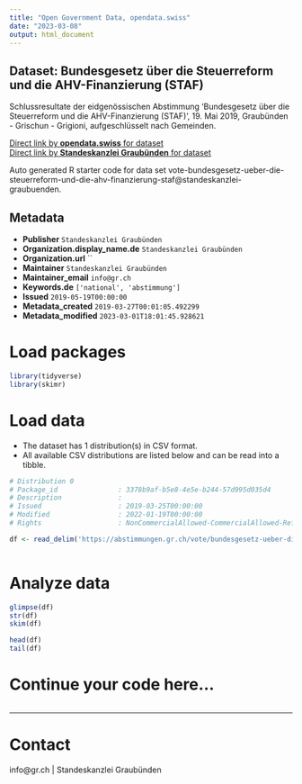 ```yaml
---
title: "Open Government Data, opendata.swiss"
date: "2023-03-08"
output: html_document
---
```


## Dataset: Bundesgesetz über die Steuerreform und die AHV-Finanzierung (STAF)

Schlussresultate der eidgenössischen Abstimmung 'Bundesgesetz über die Steuerreform und die AHV-Finanzierung (STAF)', 19. Mai 2019, Graubünden - Grischun - Grigioni, aufgeschlüsselt nach Gemeinden.

[Direct link by **opendata.swiss** for dataset](https://opendata.swiss/de/dataset/bundesgesetz-uber-die-steuerreform-und-die-ahv-finanzierung-staf)<br>
[Direct link by **Standeskanzlei Graubünden** for dataset](https://abstimmungen.gr.ch/vote/bundesgesetz-ueber-die-steuerreform-und-die-ahv-finanzierung-staf/data)

Auto generated R starter code for data set vote-bundesgesetz-ueber-die-steuerreform-und-die-ahv-finanzierung-staf@standeskanzlei-graubuenden.

## Metadata

- **Publisher** `Standeskanzlei Graubünden`
- **Organization.display_name.de** `Standeskanzlei Graubünden`
- **Organization.url** ``
- **Maintainer** `Standeskanzlei Graubünden`
- **Maintainer_email** `info@gr.ch`
- **Keywords.de** `['national', 'abstimmung']`
- **Issued** `2019-05-19T00:00:00`
- **Metadata_created** `2019-03-27T00:01:05.492299`
- **Metadata_modified** `2023-03-01T18:01:45.928621`


# Load packages

```r

library(tidyverse)
library(skimr)

```

# Load data

-   The dataset has 1 distribution(s) in CSV format.
-   All available CSV distributions are listed below and can be read into a tibble.

```r

# Distribution 0
# Package_id               : 3378b9af-b5e8-4e5e-b244-57d995d035d4
# Description              : 
# Issued                   : 2019-03-25T00:00:00
# Modified                 : 2022-01-19T00:00:00
# Rights                   : NonCommercialAllowed-CommercialAllowed-ReferenceRequired

df <- read_delim('https://abstimmungen.gr.ch/vote/bundesgesetz-ueber-die-steuerreform-und-die-ahv-finanzierung-staf/data-csv')



```

# Analyze data

```r

glimpse(df)
str(df)
skim(df)

head(df)
tail(df)

```

# Continue your code here...

```r

```

------------------------------------------------------------------------

# Contact

info@gr.ch | Standeskanzlei Graubünden
